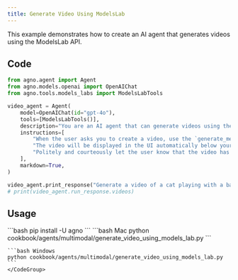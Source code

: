```yaml
---
title: Generate Video Using ModelsLab
---
```


This example demonstrates how to create an AI agent that generates videos using the ModelsLab API.

## Code

```python cookbook/agents/multimodal/generate_video_using_models_lab.py
from agno.agent import Agent
from agno.models.openai import OpenAIChat
from agno.tools.models_labs import ModelsLabTools

video_agent = Agent(
    model=OpenAIChat(id="gpt-4o"),
    tools=[ModelsLabTools()],
    description="You are an AI agent that can generate videos using the ModelsLabs API.",
    instructions=[
        "When the user asks you to create a video, use the `generate_media` tool to create the video.",
        "The video will be displayed in the UI automatically below your response, so you don't need to show the video URL in your response.",
        "Politely and courteously let the user know that the video has been generated and will be displayed below as soon as its ready.",
    ],
    markdown=True,
)

video_agent.print_response("Generate a video of a cat playing with a ball")
# print(video_agent.run_response.videos)
```

## Usage

<Steps>
  <Snippet file="create-venv-step.mdx" />

  <Step title="Install libraries">
    ```bash
    pip install -U agno
    ```
  </Step>

  <Step title="Run Agent">
    <CodeGroup>
    ```bash Mac
    python cookbook/agents/multimodal/generate_video_using_models_lab.py
    ```
    
    ```bash Windows  
    python cookbook/agents/multimodal/generate_video_using_models_lab.py
    ```
    </CodeGroup>
  </Step>
</Steps>